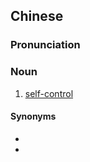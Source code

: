 ==Chinese==
{{zh-forms|type=22}}

===Pronunciation===
{{zh-pron
|m=zìwǒ kèzhì
|c=zi6 ngo5 hak1 zai3
|cat=n
}}

===Noun===
{{zh-noun}}

# [[self-control]]

====Synonyms====
* {{zh-l|自我控制}}
* {{zh-l|自制力}}